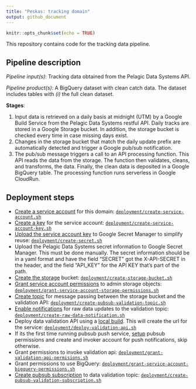 ```yaml
---
title: "Peskas: tracking domain"
output: github_document
---
```


```r
knitr::opts_chunk$set(echo = TRUE)
```

This repository contains code for the tracking data pipeline.

## Pipeline description

*Pipeline input(s)*: Tracking data obtained from the Pelagic Data Systems API. 

*Pipeline product(s)*: A BigQuery dataset with clean catch data. The dataset includes tables with *(i)* the full clean dataset.

**Stages**:

1. Input data is retrieved on a daily basis at midnight (UTM) by a Google Build Service from the Pelagic Data Systems restful API. Daily tracks are stored in a Google Storage bucket. In addition, the storage bucket is checked every time in case missing days exist. 
1. Changes in the storage bucket that match the daily update prefix are automatically detected and trigger a Google pub/sub notification.
1. The pub/sub message triggers a call to an API processing function. This API reads the data from the storage. The function then validates, cleans, and transforms, the data. Finally, the clean data is deposited in a Google BigQuery table. The processing function runs serverless in Google CloudRun.

## Deployment steps

- [Create a service account](https://cloud.google.com/iam/docs/creating-managing-service-accounts) for this domain: [`deployment/create-service-account.sh`](deployment/create-service-account.sh)
- [Create a key](https://cloud.google.com/iam/docs/creating-managing-service-account-keys) for the service account: [`deployment/create-service-account-key.sh`](deployment/create-service-account-key.sh)
- [Upload the service account key](https://cloud.google.com/secret-manager/docs/creating-and-accessing-secrets#secretmanager-create-secret-cli) to Google Secret Manager to simplify reuse: [`deployment/create-secret.sh`](deployment/create-secret.sh)
- Upload the Pelagic Data Systems secret information to Google Secret Manager. This must be done manually. The secret information should be in a yaml format and have the field "SECRET" got the X-API-SECRET in the header, and the field "API_KEY" for the API KEY that's part of the path. 
- [Create the storage](https://cloud.google.com/storage/docs/creating-buckets) bucket: [`deployment/create-storage-bucket.sh`](deployment/create-storage-bucket.sh)
- [Grant service account permissions](https://cloud.google.com/iam/docs/creating-managing-service-accounts) to admin storage objects: [`deployment/grant-service-account-storage-permissions.sh`](deployment/grant-service-account-storage-permissions.sh)
- [Create topic](https://cloud.google.com/pubsub/docs/admin) for message passing between the storage bucket and the validation API: [`deployment/create-pubsub-validation-topic.sh`](deployment/create-pubsub-validation-topic.sh)
- [Enable notifications](https://cloud.google.com/storage/docs/gsutil/commands/notification) for raw data updates to the validation topic: [`deployment/create-raw-data-notification.sh`](deployment/create-raw-data-notification.sh)
- Deploy data validation API using a [local build](https://cloud.google.com/cloud-build/docs/build-debug-locally). This will create the url for the service: [`deployment/deploy-validation-api.sh`](deployment/deploy-validation-api.sh)
- If its the first time running pubsub push service, [setup](https://cloud.google.com/pubsub/docs/push) pubsub permissions and create and invoker account for push notifications, skip otherwise.
- Grant permissions to invoke validation api: [`deployment/grant-validation-api-permisions.sh`](deployment/grant-validation-api-permisions.sh)
- Grant permissions to use BigQuery: [`deployment/grant-service-account-bigquery-permissions.sh`](deployment/grant-service-account-bigquery-permissions.sh)
- [Create pubsub subscription](https://cloud.google.com/pubsub/docs/admin#pubsub_create_pull_subscription-gcloud) to data validation topic: [`deployment/create-pubsub-validation-subscription.sh`](deployment/create-pubsub-validation-subscription.sh)

